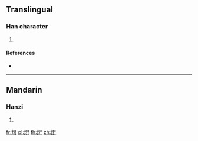 ==Translingual==

===Han character===
{{Han char|rn=86|rad=火|as=08|sn=12|four=96840|canj=FAHT}}

# {{defn|Han|sort=火08}}

====References====
* {{Han ref|kx=0675.191|dkj=19158|hdz=32209.080|uh=713A|ud=28986|bh=DA64|bd=55908}}

----

==Mandarin==

===Hanzi===
{{cmn-hanzi|pin=[[shēng]] ([[sheng1]])|wg=sheng<sup>1</sup>}}

# {{defn|lang=cmn|sort=火08}}

[[fr:焺]]
[[pl:焺]]
[[th:焺]]
[[zh:焺]]